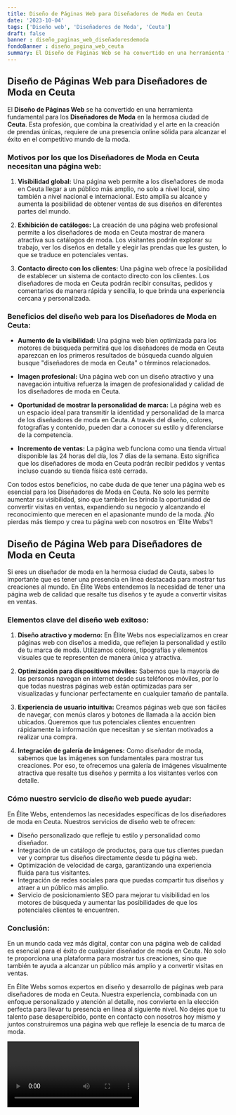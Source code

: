 ```yaml
---
title: Diseño de Páginas Web para Diseñadores de Moda en Ceuta
date: '2023-10-04'
tags: ['Diseño web', 'Diseñadores de Moda', 'Ceuta']
draft: false
banner : diseño_paginas_web_diseñadoresdemoda
fondoBanner : diseño_pagina_web_ceuta
summary: El Diseño de Páginas Web se ha convertido en una herramienta fundamental para los Diseñadores de Moda en la hermosa ciudad de Ceuta. Esta profesión, que combina la creatividad y el arte en la creación de prendas únicas, requiere de una presencia online sólida para alcanzar el éxito en el competitivo mundo de la moda.
---
```


## Diseño de Páginas Web para Diseñadores de Moda en Ceuta

El **Diseño de Páginas Web** se ha convertido en una herramienta fundamental para los **Diseñadores de Moda** en la hermosa ciudad de **Ceuta**. Esta profesión, que combina la creatividad y el arte en la creación de prendas únicas, requiere de una presencia online sólida para alcanzar el éxito en el competitivo mundo de la moda.

### Motivos por los que los Diseñadores de Moda en Ceuta necesitan una página web:

1. **Visibilidad global:** Una página web permite a los diseñadores de moda en Ceuta llegar a un público más amplio, no solo a nivel local, sino también a nivel nacional e internacional. Esto amplía su alcance y aumenta la posibilidad de obtener ventas de sus diseños en diferentes partes del mundo.

2. **Exhibición de catálogos:** La creación de una página web profesional permite a los diseñadores de moda en Ceuta mostrar de manera atractiva sus catálogos de moda. Los visitantes podrán explorar su trabajo, ver los diseños en detalle y elegir las prendas que les gusten, lo que se traduce en potenciales ventas.

3. **Contacto directo con los clientes:** Una página web ofrece la posibilidad de establecer un sistema de contacto directo con los clientes. Los diseñadores de moda en Ceuta podrán recibir consultas, pedidos y comentarios de manera rápida y sencilla, lo que brinda una experiencia cercana y personalizada.

### Beneficios del diseño web para los Diseñadores de Moda en Ceuta:

- **Aumento de la visibilidad:** Una página web bien optimizada para los motores de búsqueda permitirá que los diseñadores de moda en Ceuta aparezcan en los primeros resultados de búsqueda cuando alguien busque "diseñadores de moda en Ceuta" o términos relacionados.

- **Imagen profesional:** Una página web con un diseño atractivo y una navegación intuitiva refuerza la imagen de profesionalidad y calidad de los diseñadores de moda en Ceuta.

- **Oportunidad de mostrar la personalidad de marca:** La página web es un espacio ideal para transmitir la identidad y personalidad de la marca de los diseñadores de moda en Ceuta. A través del diseño, colores, fotografías y contenido, pueden dar a conocer su estilo y diferenciarse de la competencia.

- **Incremento de ventas:** La página web funciona como una tienda virtual disponible las 24 horas del día, los 7 días de la semana. Esto significa que los diseñadores de moda en Ceuta podrán recibir pedidos y ventas incluso cuando su tienda física esté cerrada.

Con todos estos beneficios, no cabe duda de que tener una página web es esencial para los Diseñadores de Moda en Ceuta. No solo les permite aumentar su visibilidad, sino que también les brinda la oportunidad de convertir visitas en ventas, expandiendo su negocio y alcanzando el reconocimiento que merecen en el apasionante mundo de la moda. ¡No pierdas más tiempo y crea tu página web con nosotros en 'Élite Webs'!

<GifSeo />

<Cta />

## Diseño de Página Web para Diseñadores de Moda en Ceuta

Si eres un diseñador de moda en la hermosa ciudad de Ceuta, sabes lo importante que es tener una presencia en línea destacada para mostrar tus creaciones al mundo. En Élite Webs entendemos la necesidad de tener una página web de calidad que resalte tus diseños y te ayude a convertir visitas en ventas. 

### Elementos clave del diseño web exitoso:

1. **Diseño atractivo y moderno:** En Élite Webs nos especializamos en crear páginas web con diseños a medida, que reflejen la personalidad y estilo de tu marca de moda. Utilizamos colores, tipografías y elementos visuales que te representen de manera única y atractiva.

2. **Optimización para dispositivos móviles:** Sabemos que la mayoría de las personas navegan en internet desde sus teléfonos móviles, por lo que todas nuestras páginas web están optimizadas para ser visualizadas y funcionar perfectamente en cualquier tamaño de pantalla.

3. **Experiencia de usuario intuitiva:** Creamos páginas web que son fáciles de navegar, con menús claros y botones de llamada a la acción bien ubicados. Queremos que tus potenciales clientes encuentren rápidamente la información que necesitan y se sientan motivados a realizar una compra.

4. **Integración de galería de imágenes:** Como diseñador de moda, sabemos que las imágenes son fundamentales para mostrar tus creaciones. Por eso, te ofrecemos una galería de imágenes visualmente atractiva que resalte tus diseños y permita a los visitantes verlos con detalle.

### Cómo nuestro servicio de diseño web puede ayudar:

En Élite Webs, entendemos las necesidades específicas de los diseñadores de moda en Ceuta. Nuestros servicios de diseño web te ofrecen:

- Diseño personalizado que refleje tu estilo y personalidad como diseñador.
- Integración de un catálogo de productos, para que tus clientes puedan ver y comprar tus diseños directamente desde tu página web.
- Optimización de velocidad de carga, garantizando una experiencia fluida para tus visitantes.
- Integración de redes sociales para que puedas compartir tus diseños y atraer a un público más amplio.
- Servicio de posicionamiento SEO para mejorar tu visibilidad en los motores de búsqueda y aumentar las posibilidades de que los potenciales clientes te encuentren.

### Conclusión:

En un mundo cada vez más digital, contar con una página web de calidad es esencial para el éxito de cualquier diseñador de moda en Ceuta. No solo te proporciona una plataforma para mostrar tus creaciones, sino que también te ayuda a alcanzar un público más amplio y a convertir visitas en ventas.

En Élite Webs somos expertos en diseño y desarrollo de páginas web para diseñadores de moda en Ceuta. Nuestra experiencia, combinada con un enfoque personalizado y atención al detalle, nos convierte en la elección perfecta para llevar tu presencia en línea al siguiente nivel. No dejes que tu talento pase desapercibido, ponte en contacto con nosotros hoy mismo y juntos construiremos una página web que refleje la esencia de tu marca de moda.

<Video />

<CtaBot job='Diseñadores de Moda' city='Ceuta'/>

<Gmaps query='Ceuta+españa+maps' />